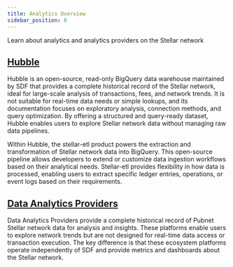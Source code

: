```yaml
---
title: Analytics Overview
sidebar_position: 0
---
```


Learn about analytics and analytics providers on the Stellar network

## [Hubble](./hubble/README.mdx)

Hubble is an open-source, read-only BigQuery data warehouse maintained by SDF that provides a complete historical record of the Stellar network, ideal for large-scale analysis of transactions, fees, and network trends. It is not suitable for real-time data needs or simple lookups, and its documentation focuses on exploratory analysis, connection methods, and query optimization. By offering a structured and query-ready dataset, Hubble enables users to explore Stellar network data without managing raw data pipelines.

Within Hubble, the stellar-etl product powers the extraction and transformation of Stellar network data into BigQuery. This open-source pipeline allows developers to extend or customize data ingestion workflows based on their analytical needs. Stellar-etl provides flexibility in how data is processed, enabling users to extract specific ledger entries, operations, or event logs based on their requirements.

## [Data Analytics Providers](./analytics-providers/analytics-providers.mdx)

Data Analytics Providers provide a complete historical record of Pubnet Stellar network data for analysis and insights. These platforms enable users to explore network trends but are not designed for real-time data access or transaction execution. The key difference is that these ecosystem platforms operate independently of SDF and provide metrics and dashboards about the Stellar network.
